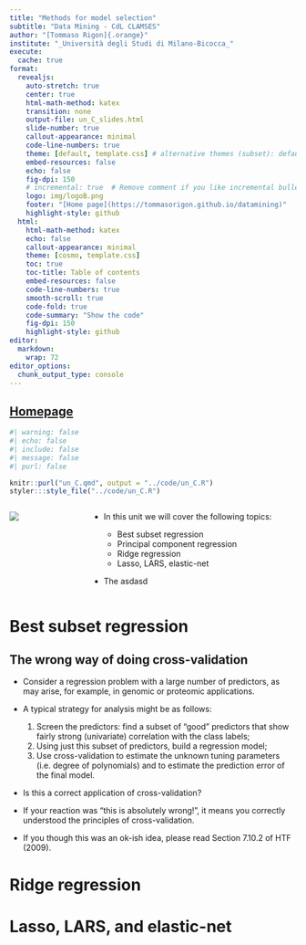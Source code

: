 ```yaml
---
title: "Methods for model selection"
subtitle: "Data Mining - CdL CLAMSES"
author: "[Tommaso Rigon]{.orange}"
institute: "_Università degli Studi di Milano-Bicocca_"
execute:
  cache: true
format:
  revealjs:
    auto-stretch: true
    center: true
    html-math-method: katex
    transition: none
    output-file: un_C_slides.html
    slide-number: true
    callout-appearance: minimal
    code-line-numbers: true
    theme: [default, template.css] # alternative themes (subset): default, night, dark
    embed-resources: false
    echo: false
    fig-dpi: 150
    # incremental: true  # Remove comment if you like incremental bullet points
    logo: img/logoB.png
    footer: "[Home page](https://tommasorigon.github.io/datamining)"
    highlight-style: github
  html:
    html-math-method: katex
    echo: false
    callout-appearance: minimal
    theme: [cosmo, template.css]
    toc: true
    toc-title: Table of contents
    embed-resources: false
    code-line-numbers: true
    smooth-scroll: true
    code-fold: true
    code-summary: "Show the code"
    fig-dpi: 150
    highlight-style: github
editor: 
  markdown: 
    wrap: 72
editor_options: 
  chunk_output_type: console
---
```


## [Homepage](../index.html)

```r
#| warning: false
#| echo: false
#| include: false
#| message: false
#| purl: false

knitr::purl("un_C.qmd", output = "../code/un_C.R")
styler:::style_file("../code/un_C.R")
```

::: columns
::: {.column width="25%"}
![](img/lasso.png){}
:::

::: {.column width="75%"}
-   In this unit we will cover the following [topics]{.orange}:

    -   Best subset regression
    -   Principal component regression
    -   Ridge regression
    -   Lasso, LARS, elastic-net
    
- The asdasd
:::
:::

# Best subset regression

## The wrong way of doing cross-validation

::: incremental

- Consider a regression problem with a [large number of predictors]{.blue}, as may arise, for example, in genomic or proteomic applications. 

- A typical strategy for analysis might be as follows:

  1. Screen the predictors: find a subset of "good" predictors that show fairly strong (univariate) correlation with the class labels;
  2. Using just this subset of predictors, build a regression model;
  3. Use cross-validation to estimate the unknown tuning parameters (i.e. degree of polynomials) and to estimate the prediction error of the final model.

- Is this a correct application of cross-validation? 

- If your reaction was "[this is  absolutely wrong!]{.orange}", it means you correctly understood the principles of cross-validation. 

- If you though this was an ok-ish idea, please read [Section 7.10.2]{.blue} of HTF (2009).
:::


# Ridge regression

# Lasso, LARS, and elastic-net

